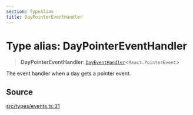```yaml
---
section: TypeAlias
title: DayPointerEventHandler
---
```


# Type alias: DayPointerEventHandler

> **DayPointerEventHandler**: [`DayEventHandler`](/docs/api/next/type-aliases/DayEventHandler.mdx)\<`React.PointerEvent`\>

The event handler when a day gets a pointer event.

## Source

[src/types/events.ts:31](https://github.com/gpbl/react-day-picker/blob/45cca307e/src/types/events.ts#L31)
